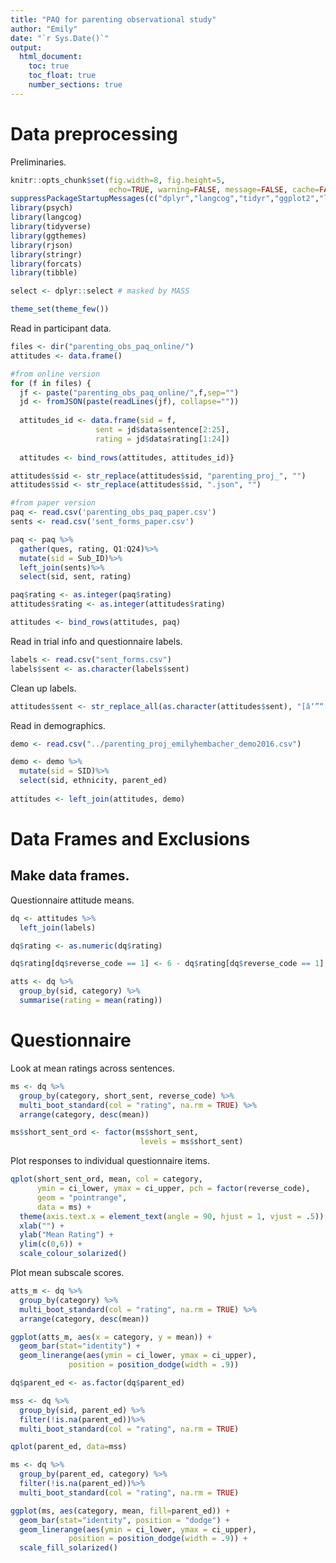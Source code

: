 ```yaml
---
title: "PAQ for parenting observational study"
author: "Emily"
date: "`r Sys.Date()`"
output: 
  html_document:
    toc: true
    toc_float: true
    number_sections: true
---
```



# Data preprocessing

Preliminaries.

```r
knitr::opts_chunk$set(fig.width=8, fig.height=5, 
                      echo=TRUE, warning=FALSE, message=FALSE, cache=FALSE)
suppressPackageStartupMessages(c("dplyr","langcog","tidyr","ggplot2","lme4"))
library(psych)
library(langcog)
library(tidyverse)
library(ggthemes)
library(rjson)
library(stringr)
library(forcats)
library(tibble)

select <- dplyr::select # masked by MASS

theme_set(theme_few())
```

Read in participant data.

```r
files <- dir("parenting_obs_paq_online/")
attitudes <- data.frame()

#from online version
for (f in files) {
  jf <- paste("parenting_obs_paq_online/",f,sep="")
  jd <- fromJSON(paste(readLines(jf), collapse=""))
  
  attitudes_id <- data.frame(sid = f, 
                   sent = jd$data$sentence[2:25],
                   rating = jd$data$rating[1:24]) 
                   
  attitudes <- bind_rows(attitudes, attitudes_id)}

attitudes$sid <- str_replace(attitudes$sid, "parenting_proj_", "")
attitudes$sid <- str_replace(attitudes$sid, ".json", "")

#from paper version
paq <- read.csv('parenting_obs_paq_paper.csv')
sents <- read.csv('sent_forms_paper.csv')

paq <- paq %>%
  gather(ques, rating, Q1:Q24)%>%
  mutate(sid = Sub_ID)%>%
  left_join(sents)%>%
  select(sid, sent, rating)

paq$rating <- as.integer(paq$rating)
attitudes$rating <- as.integer(attitudes$rating)

attitudes <- bind_rows(attitudes, paq)
```

Read in trial info and questionnaire labels.

```r
labels <- read.csv("sent_forms.csv")
labels$sent <- as.character(labels$sent)
```

Clean up labels.

```r
attitudes$sent <- str_replace_all(as.character(attitudes$sent), "[â‘”“’']", "")
```

Read in demographics.

```r
demo <- read.csv("../parenting_proj_emilyhembacher_demo2016.csv")

demo <- demo %>%
  mutate(sid = SID)%>%
  select(sid, ethnicity, parent_ed)
  
attitudes <- left_join(attitudes, demo)
```

# Data Frames and Exclusions

## Make data frames. 

Questionnaire attitude means.

```r
dq <- attitudes %>%
  left_join(labels)

dq$rating <- as.numeric(dq$rating)

dq$rating[dq$reverse_code == 1] <- 6 - dq$rating[dq$reverse_code == 1]

atts <- dq %>%
  group_by(sid, category) %>% 
  summarise(rating = mean(rating))
```

# Questionnaire

Look at mean ratings across sentences.

```r
ms <- dq %>%
  group_by(category, short_sent, reverse_code) %>%
  multi_boot_standard(col = "rating", na.rm = TRUE) %>%
  arrange(category, desc(mean)) 

ms$short_sent_ord <- factor(ms$short_sent, 
                             levels = ms$short_sent)
```

Plot responses to individual questionnaire items.

```r
qplot(short_sent_ord, mean, col = category,
      ymin = ci_lower, ymax = ci_upper, pch = factor(reverse_code),
      geom = "pointrange",
      data = ms) +
  theme(axis.text.x = element_text(angle = 90, hjust = 1, vjust = .5)) +
  xlab("") + 
  ylab("Mean Rating") + 
  ylim(c(0,6)) + 
  scale_colour_solarized()
```

Plot mean subscale scores.

```r
atts_m <- dq %>%
  group_by(category) %>%
  multi_boot_standard(col = "rating", na.rm = TRUE) %>%
  arrange(category, desc(mean)) 

ggplot(atts_m, aes(x = category, y = mean)) + 
  geom_bar(stat="identity") + 
  geom_linerange(aes(ymin = ci_lower, ymax = ci_upper), 
             position = position_dodge(width = .9))
```
```r
dq$parent_ed <- as.factor(dq$parent_ed)

mss <- dq %>%
  group_by(sid, parent_ed) %>%
  filter(!is.na(parent_ed))%>%
  multi_boot_standard(col = "rating", na.rm = TRUE) 

qplot(parent_ed, data=mss)

ms <- dq %>%
  group_by(parent_ed, category) %>%
  filter(!is.na(parent_ed))%>%
  multi_boot_standard(col = "rating", na.rm = TRUE) 

ggplot(ms, aes(category, mean, fill=parent_ed)) +
  geom_bar(stat="identity", position = "dodge") + 
  geom_linerange(aes(ymin = ci_lower, ymax = ci_upper), 
             position = position_dodge(width = .9)) + 
  scale_fill_solarized()
```




